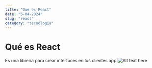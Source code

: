 ```yaml
---
title: "Qué es React"
date: "5-04-2024"
slug: "react"
category: "tecnologia"
---
```

# Qué es React
Es una librería para crear interfaces en los clientes app
![Alt text here](../images/estanquechinescos.jpg)